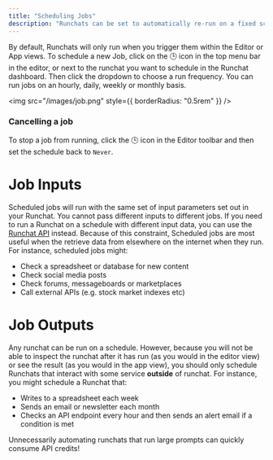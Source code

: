 ```yaml
---
title: "Scheduling Jobs"
description: "Runchats can be set to automatically re-run on a fixed schedule, allowing you to poll for changes to data, automatically generate daily content, create weekly summaries and more."
---
```


By default, Runchats will only run when you trigger them within the Editor or App views. To schedule a new Job, click on the 🕒 icon in the top menu bar in the editor, or next to the runchat you want to schedule in the Runchat dashboard. Then click the dropdown to choose a run frequency. You can run jobs on an hourly, daily, weekly or monthly basis.

<img src="/images/job.png" style={{ borderRadius: "0.5rem" }} />

### Cancelling a job

To stop a job from running, click the 🕒 icon in the Editor toolbar and then set the schedule back to `Never`.

# Job Inputs

Scheduled jobs will run with the same set of input parameters set out in your Runchat. You cannot pass different inputs to different jobs. If you need to run a Runchat on a schedule with different input data, you can use the [Runchat API](/api-reference) instead. Because of this constraint, Scheduled jobs are most useful when the retrieve data from elsewhere on the internet when they run. For instance, scheduled jobs might:

- Check a spreadsheet or database for new content
- Check social media posts
- Check forums, messageboards or marketplaces
- Call external APIs (e.g. stock market indexes etc)

# Job Outputs

Any runchat can be run on a schedule. However, because you will not be able to inspect the runchat after it has run (as you would in the editor view) or see the result (as you would in the app view), you should only schedule Runchats that interact with some service **outside** of runchat. For instance, you might schedule a Runchat that:

- Writes to a spreadsheet each week
- Sends an email or newsletter each month
- Checks an API endpoint every hour and then sends an alert email if a condition is met

Unnecessarily automating runchats that run large prompts can quickly consume API credits!
